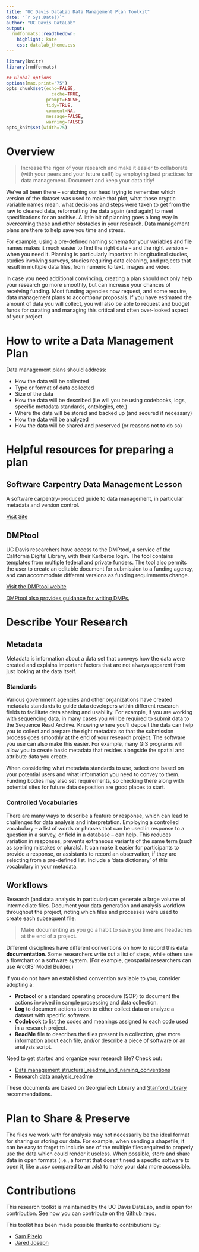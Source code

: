 ```yaml
---
title: "UC Davis DataLab Data Management Plan Toolkit"
date: "`r Sys.Date()`"
author: "UC Davis DataLab"
output:
  rmdformats::readthedown:
    highlight: kate
    css: datalab_theme.css
---
```


```r
library(knitr)
library(rmdformats)

## Global options
options(max.print="75")
opts_chunk$set(echo=FALSE,
	             cache=TRUE,
               prompt=FALSE,
               tidy=TRUE,
               comment=NA,
               message=FALSE,
               warning=FALSE)
opts_knit$set(width=75)
```

# Overview

>Increase the rigor of your research and make it easier to collaborate (with your peers and your future self!) by employing best practices for data management. Document and keep your data tidy!

We’ve all been there – scratching our head trying to remember which version of the dataset was used to make that plot, what those cryptic variable names mean, what decisions and steps were taken to get from the raw to cleaned data, reformatting the data again (and again) to meet specifications for an archive. A little bit of planning goes a long way in overcoming these and other obstacles in your research. Data management plans are there to help save you time and stress.

For example, using a pre-defined naming schema for your variables and file names makes it much easier to find the right data – and the right version – when you need it. Planning is particularly important in longitudinal studies, studies involving surveys, studies requiring data cleaning, and projects that result in multiple data files, from numeric to text, images and video. 

In case you need additional convincing, creating a plan should not only help your research go more smoothly, but can increase your chances of receiving funding. Most funding agencies now request, and some require, data management plans to accompany proposals. If you have estimated the amount of data you will collect, you will also be able to request and budget funds for curating and managing this critical and often over-looked aspect of your project. 

# How to write a Data Management Plan

Data management plans should address:

* How the data will be collected
* Type or format of data collected
* Size of the data
* How the data will be described (i.e will you be using codebooks, logs, specific metadata standards, ontologies, etc.)
* Where the data will be stored and backed up (and secured if necessary)
* How the data will be analyzed
* How the data will be shared and preserved (or reasons not to do so)

# Helpful resources for preparing a plan

## Software Carpentry Data Management Lesson

A software carpentry-produced guide to data management, in particular metadata and version control.

[Visit Site](https://v4.software-carpentry.org/data/mgmt.html){rel="noopener noreferrer" target="_blank"}

## DMPtool

UC Davis researchers have access to the DMPtool, a service of the California Digital Library, with their Kerberos login. The tool contains templates from multiple federal and private funders. The tool also permits the user to create an editable document for submission to a funding agency, and can accommodate different versions as funding requirements change.

[Visit the DMPtool webite](https://dmptool.org/){rel="noopener noreferrer" target="_blank"}

[DMPtool also provides guidance for writing DMPs.](https://dmptool.org/general_guidance){rel="noopener noreferrer" target="_blank"}

# Describe Your Research

## Metadata

Metadata is information about a data set that conveys how the data were created and explains important factors that are not always apparent from just looking at the data itself.

### Standards

Various government agencies and other organizations have created metadata standards to guide data developers within different research fields to facilitate data sharing and usability. For example, if you are working with sequencing data, in many cases you will be required to submit data to the Sequence Read Archive. Knowing where you’ll deposit the data can help you to collect and prepare the right metadata so that the submission process goes smoothly at the end of your research project. The software you use can also make this easier. For example, many GIS programs will allow you to create basic metadata that resides alongside the spatial and attribute data you create.

When considering what metadata standards to use, select one based on your potential users and what information you need to convey to them. Funding bodies may also set requirements, so checking there along with potential sites for future data deposition are good places to start.

### Controlled Vocabularies

There are many ways to describe a feature or response, which can lead to challenges for data analysis and interpretation. Employing a controlled vocabulary – a list of words or phrases that can be used in response to a question in a survey, or field in a database – can help. This reduces variation in responses, prevents extraneous variants of the same term (such as spelling mistakes or plurals). It can make it easier for participants to provide a response, or assistants to record an observation, if they are selecting from a pre-defined list. Include a ‘data dictionary’ of this vocabulary in your metadata.

## Workflows

Research (and data analysis in particular) can generate a large volume of intermediate files. Document your data generation and analysis workflow throughout the project, noting which files and processes were used to create each subsequent file. 

>Make documenting as you go a habit to save you time and headaches at the end of a project.

Different disciplines have different conventions on how to record this **data documentation**. Some researchers write out a list of steps, while others use a flowchart or a software system. (For example, geospatial researchers can use ArcGIS’ Model Builder.)

If you do not have an established convention available to you, consider adopting a:

* **Protocol** or a standard operating procedure (SOP) to document the actions involved in sample processing and data collection.
* **Log** to document actions taken to either collect data or analyze a dataset with specific software.
* **Codebook** to list the codes and meanings assigned to each code used in a research project.
* **ReadMe** file to describes the files present in a collection, give more information about each file, and/or describe a piece of software or an analysis script.

Need to get started and organize your research life? Check out:

* [Data management structural_readme_and_naming_conventions](https://www.library.ucdavis.edu/wp-content/uploads/2018/09/structural_readme_and_naming_conventions.txt){rel="noopener noreferrer" target="_blank"}
* [Research data analysis_readme](https://www.library.ucdavis.edu/wp-content/uploads/2018/09/analysis_readme.txt){rel="noopener noreferrer" target="_blank"}

These documents are based on GeorgiaTech Library and [Stanford Library](https://library.stanford.edu/research/data-management-services/data-best-practices/best-practices-file-naming){rel="noopener noreferrer" target="_blank"} recommendations.

# Plan to Share & Preserve

The files we work with for analysis may not necessarily be the ideal format for sharing or storing our data. For example, when sending a shapefile, it can be easy to forget to include one of the multiple files required to properly use the data which could render it useless. When possible, store and share data in open formats (i.e., a format that doesn’t need a specific software to open it, like a .csv compared to an .xls) to make your data more accessible.

# Contributions

This research toolkit is maintained by the UC Davis DataLab, and is open for contribution. See how you can contribute on the [Github repo](https://github.com/ucdavisdatalab/research-toolkits){rel="noopener noreferrer" target="_blank"}.

This toolkit has been made possible thanks to contributions by:

* [Sam Pizelo](https://www.samuelpizelo.com/){rel="noopener noreferrer" target="_blank"}
* [Jared Joseph](https://jnjoseph.com/){rel="noopener noreferrer" target="_blank"}
